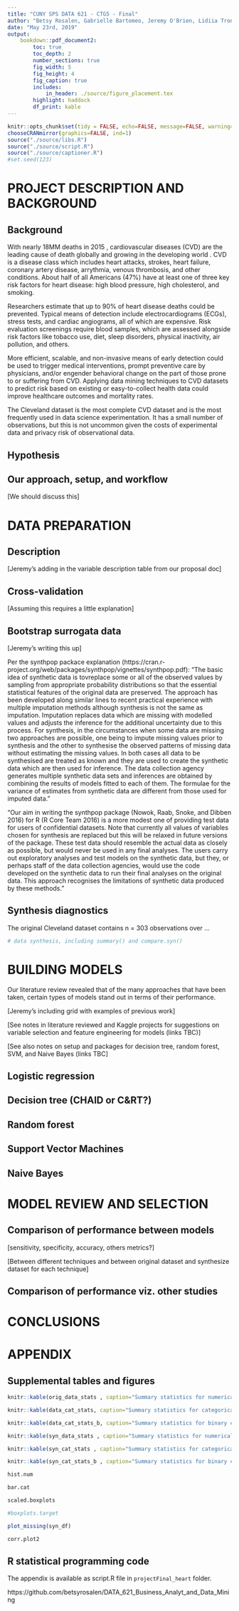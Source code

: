 ```yaml
---
title: "CUNY SPS DATA 621 - CTG5 - Final"
author: "Betsy Rosalen, Gabrielle Bartomeo, Jeremy O'Brien, Lidiia Tronina, Rose Koh"
date: "May 23rd, 2019"
output:
    bookdown::pdf_document2:
        toc: true
        toc_depth: 2
        number_sections: true
        fig_width: 5
        fig_height: 4
        fig_caption: true
        includes:  
            in_header: ./source/figure_placement.tex
        highlight: haddock
        df_print: kable
---
```


```r
knitr::opts_chunk$set(tidy = FALSE, echo=FALSE, message=FALSE, warning=FALSE)
chooseCRANmirror(graphics=FALSE, ind=1)
source("./source/libs.R")
source("./source/script.R")
source("./source/captioner.R")
#set.seed(123)
```


\newpage

# PROJECT DESCRIPTION AND BACKGROUND

## Background

With nearly 18MM deaths in 2015  , cardiovascular diseases (CVD) are the leading cause of death globally and growing in the developing world .  CVD is a disease class which includes heart attacks, strokes, heart failure, coronary artery disease, arrythmia, venous thrombosis, and other conditions.  About half of all Americans (47%)  have at least one of three key risk factors for heart disease: high blood pressure, high cholesterol, and smoking.

Researchers estimate that up to 90% of heart disease deaths  could be prevented.  Typical means of detection include electrocardiograms (ECGs), stress tests, and cardiac angiograms, all of which are expensive.  Risk evaluation screenings require blood samples, which are assessed alongside risk factors like tobacco use, diet, sleep disorders, physical inactivity, air pollution, and others.

More efficient, scalable, and non-invasive means of early detection could be used to trigger medical interventions, prompt preventive care by physicians, and/or engender behavioral change on the part of those prone to or suffering from CVD.  Applying data mining techniques to CVD datasets to predict risk based on existing or easy-to-collect health data could improve healthcare outcomes and mortality rates.  

The Cleveland dataset is the most complete CVD dataset and is the most frequently used in data science experimentation.  It has a small number of observations, but this is not uncommon given the costs of experimental data and privacy risk of observational data.  

## Hypothesis



## Our approach, setup, and workflow

[We should discuss this]

\newpage

# DATA PREPARATION

## Description

[Jeremy's adding in the variable description table from our proposal doc]

## Cross-validation

[Assuming this requires a little explanation]

## Bootstrap surrogata data

[Jeremy's writing this up]

Per the synthpop packace explanation (https://cran.r-project.org/web/packages/synthpop/vignettes/synthpop.pdf):
"The basic idea of synthetic data is tovreplace some or all of the observed values by sampling from appropriate probability distributions so that the essential statistical features of the original data are preserved. The approach has been developed along similar lines to recent practical experience with multiple imputation methods although synthesis is not the same as imputation. Imputation replaces data which are missing with modelled values and adjusts the inference for the additional uncertainty due to this process. For synthesis, in the circumstances when some data are missing two approaches are possible, one being to impute missing values prior to synthesis and the other to synthesise the observed patterns of missing data without estimating the missing values.  In both cases all data to be synthesised are treated as known and they are used to create the synthetic data which are then used for inference. The data collection agency generates multiple synthetic data sets and inferences are obtained by combining the results of models fitted to each of them. The formulae for the variance of estimates from synthetic data are different from those used for imputed data."

"Our aim in writing the synthpop package (Nowok, Raab, Snoke, and Dibben 2016) for R (R Core Team 2016) is a more modest one of providing test data for users of confidential datasets. Note that currently all values of variables chosen for synthesis are replaced but this will be relaxed in future versions of the package. These test data should resemble the actual data as closely as possible, but would never be used in any final analyses. The users carry out exploratory analyses and test models on the synthetic data, but they, or perhaps staff of the data collection agencies, would use the code developed on the synthetic data to run their final analyses on the original data. This approach recognises the limitations of synthetic data produced by these methods. "

## Synthesis diagnostics

The original Cleveland dataset contains n = 303 observations over ...

```r
# data synthesis, including summary() and compare.syn()

```

\newpage

# BUILDING MODELS

Our literature review revealed that of the many approaches that have been taken, certain types of models stand out in terms of their performance.

[Jeremy's including grid with examples of previous work]

[See notes in literature reviewed and Kaggle projects for suggestions on variable selection and feature engineering for models (links TBC)]

[See also notes on setup and packages for decision tree, random forest, SVM, and Naive Bayes  (links TBC]

## Logistic regression


## Decision tree (CHAID or C&RT?)


## Random forest


## Support Vector Machines


## Naive Bayes


\newpage

# MODEL REVIEW AND SELECTION

## Comparison of performance between models

[sensitivity, specificity, accuracy, others metrics?]

[Between different techniques and between original dataset and synthesize dataset for each technique]


## Comparison of performance viz. other studies


\newpage

# CONCLUSIONS


\newpage

# APPENDIX


## Supplemental tables and figures

```r
knitr::kable(orig_data_stats , caption="Summary statistics for numerical variables in the original dataset")
```

```r
knitr::kable(data_cat_stats, caption="Summary statistics for categorical variables in the original dataset")
```

```r
knitr::kable(data_cat_stats_b, caption="Summary statistics for binary categorical variables in the original dataset")
```


```r
knitr::kable(syn_data_stats , caption="Summary statistics for numerical variables in the synthesised dataset")
```

```r
knitr::kable(syn_cat_stats , caption="Summary statistics for categorical variables in the synthesised dataset")
```

```r
knitr::kable(syn_cat_stats_b , caption="Summary statistics for binary categorical variables in the synthesised dataset")
```




```r
hist.num
```



```r
bar.cat
```

```r
scaled.boxplots
```

```r
#boxplots.target
```

```r
plot_missing(syn_df)
```

```r
corr.plot2
```


## R statistical programming code





The appendix is available as script.R file in `projectFinal_heart` folder.

https://github.com/betsyrosalen/DATA_621_Business_Analyt_and_Data_Mining

```
```